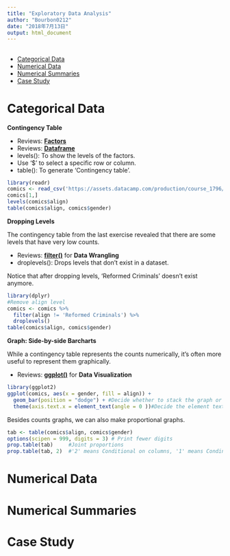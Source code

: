 ```yaml
---
title: "Exploratory Data Analysis"
author: "Bourbon0212"
date: "2018年7月13日"
output: html_document
---
```

<h2 id = '0'></h2>
* [Categorical Data](#1)    
* [Numerical Data](#2)    
* [Numerical Summaries](#3)    
* [Case Study](#4)

<h2 id = '1'></h2>
# **Categorical Data**    

**Contingency Table**   

* Reviews: **[Factors](https://bourbon0212.github.io/NTU-CS-X/Week1/hw1.html#1.5)**   
* Reviews: **[Dataframe](https://bourbon0212.github.io/NTU-CS-X/Week1/hw1.html#1.6)**   
* levels(): To show the levels of the factors.   
* Use '$' to select a specific row or column.   
* table(): To generate 'Contingency table'.   
```r
library(readr)
comics <- read_csv('https://assets.datacamp.com/production/course_1796/datasets/comics.csv')
comics[1,]
levels(comics$align)
table(comics$align, comics$gender)
```
**Dropping Levels**   

The contingency table from the last exercise revealed that there are some levels that have very low counts.   

* Reviews: **[filter()](https://bourbon0212.github.io/NTU-CS-X/Week1/hw1.html#3.1)** for **Data Wrangling**    
* droplevels(): Drops levels that don't exist in a dataset.   

Notice that after dropping levels, 'Reformed Criminals' doesn't exist anymore.    
```r
library(dplyr)
#Remove align level
comics <- comics %>%
  filter(align != 'Reformed Criminals') %>%
  droplevels()
table(comics$align, comics$gender)
```
**Graph: Side-by-side Barcharts**   

While a contingency table represents the counts numerically, it's often more useful to represent them graphically.  

* Reviews: **[ggplot()](https://bourbon0212.github.io/NTU-CS-X/Week1/hw1.html#3.2)** for **Data Visualization**   
```r
library(ggplot2)
ggplot(comics, aes(x = gender, fill = align)) + 
  geom_bar(position = "dodge") + #Decide whether to stack the graph or not.
  theme(axis.text.x = element_text(angle = 0 ))#Decide the element text of x axis displaying angle.
```
Besides counts graphs, we can also make proportional graphs.    
```r
tab <- table(comics$align, comics$gender)
options(scipen = 999, digits = 3) # Print fewer digits
prop.table(tab)     #Joint proportions
prop.table(tab, 2)  #'2' means Conditional on columns, '1' means Condintional on rows.
```
<h2 id = '2'></h2>
# **Numerical Data**    

<h2 id = '3'></h2>
# **Numerical Summaries**    

<h2 id = '4'></h2>
# **Case Study**